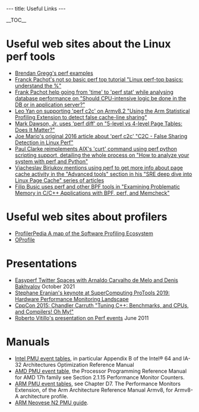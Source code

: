 ---
title: Useful Links
---

__TOC__

=Useful web sites about the Linux perf tools=

* [http://www.brendangregg.com/perf.html Brendan Gregg's perf examples]
* [https://www.dbi-services.com/blog/linux-perf-top-basics-understand-the/ Franck Pachot's not so basic perf top tutorial "Linux perf-top basics: understand the %"]
* [https://www.dbi-services.com/blog/should-cpu-intensive-logic-be-done-in-the-db-or-in-application-server/ Frank Pachot help going from 'time' to 'perf stat' while analysing database performance on "Should CPU-intensive logic be done in the DB or in application server?"]
* [https://www.linaro.org/blog/using-the-arm-statistical-profiling-extension-to-detect-false-cache-line-sharing/ Leo Yan on supporting 'perf c2c' on Armv8.2 "Using the Arm Statistical Profiling Extension to detect false cache-line sharing"]
* [https://www.jabperf.com/5-level-vs-4-level-page-tables-does-it-matter/ Mark Dawson, Jr. uses 'perf diff' on "5-level vs 4-level Page Tables: Does It Matter?"]
* [https://joemario.github.io/blog/2016/09/01/c2c-blog/ Joe Mario's original 2016 article about 'perf c2c' "C2C - False Sharing Detection in Linux Perf"]
* [https://opensource.com/article/18/7/fun-perf-and-python Paul Clarke reimplements AIX's 'curt' command using perf python scripting support, detailing the whole process on "How to analyze your system with perf and Python"]
* [https://biriukov.dev/docs/page-cache/0-linux-page-cache-for-sre/ Viacheslav Biriukov mentions using perf to get more info about page cache activity in the "Advanced tools" section in his "SRE deep dive into Linux Page Cache" series of articles]
* [https://doordash.engineering/2021/04/01/examining-problematic-memory-with-bpf-perf-and-memcheck/ Filip Busic uses perf and other BPF tools in "Examining Problematic Memory in C/C++ Applications with BPF, perf, and Memcheck"]

=Useful web sites about profilers=

* [https://www.markhansen.co.nz/profilerpedia/ ProfilerPedia A map of the Software Profiling Ecosystem]
* [https://oprofile.sourceforge.io/news/ OProfile]

=Presentations=

* [https://youtu.be/aUDtN0qjxD0 Easyperf Twitter Spaces with Arnaldo Carvalho de Melo and Denis Bakhvalov] October 2021
* [https://protools19.github.io/slides/Eranian_KeynoteSC19.pdf Stephane Eranian's keynote at SuperComputing ProTools 2019: Hardware Performance Monitoring Landscape]
* [https://youtu.be/nXaxk27zwlk CppCon 2015: Chandler Carruth "Tuning C++: Benchmarks, and CPUs, and Compilers! Oh My!"]
* [http://indico.cern.ch/materialDisplay.py?contribId=20&sessionId=4&materialId=slides&confId=141309 Roberto Vitillo's presentation on Perf events] June 2011

=Manuals=

* [https://software.intel.com/content/www/us/en/develop/download/intel-64-and-ia-32-architectures-optimization-reference-manual.html Intel PMU event tables], in particular Appendix B of the Intel® 64 and IA-32 Architectures Optimization Reference Manual
* [https://developer.amd.com/resources/developer-guides-manuals/ AMD PMU event table], the Processor Programming Reference Manual for AMD 17h family see Section 2.1.15 Performance Monitor Counters.
* [https://developer.arm.com/architectures/cpu-architecture/a-profile/docs ARM PMU event tables], see Chapter D7. The Performance Monitors Extension, of the Arm Architecture Reference Manual Armv8, for Armv8-A architecture profile.
* [https://documentation-service.arm.com/static/62cfe21e31ea212bb6627393?token= ARM Neovese N2 PMU guide].